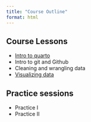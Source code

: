 ```yaml
---
title: "Course Outline"
format: html
---
```


## Course Lessons

- [Intro to quarto](scripts/Intro-quarto.html)
- Intro to git and Github
- Cleaning and wrangling data
- [Visualizing data](scripts/viz-intro.html)

## Practice sessions

- Practice I
- Practice II